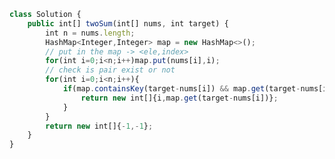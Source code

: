 ```js
class Solution {
    public int[] twoSum(int[] nums, int target) {
        int n = nums.length;
        HashMap<Integer,Integer> map = new HashMap<>();
        // put in the map -> <ele,index>
        for(int i=0;i<n;i++)map.put(nums[i],i);
        // check is pair exist or not
        for(int i=0;i<n;i++){
            if(map.containsKey(target-nums[i]) && map.get(target-nums[i])!=i){
                return new int[]{i,map.get(target-nums[i])};
            }
        }
        return new int[]{-1,-1};
    }
}

```